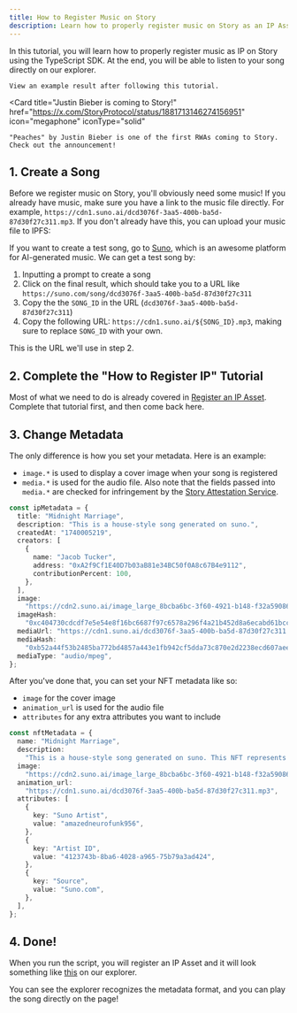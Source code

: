 ```yaml
---
title: How to Register Music on Story
description: Learn how to properly register music on Story as an IP Asset using the Typescript SDK.
---
```


In this tutorial, you will learn how to properly register music as IP on Story using the TypeScript SDK. At the end, you will be able to listen to your song directly on our explorer.

<CardGroup cols={2}>
  <Card
    title="Example Final Result"
    href="https://aeneid.explorer.story.foundation/ipa/0x70920EaC7F9748Ac5A71C82310f1ac1C7eD11f02"
    icon="home"
    iconType="solid"
    
  >
    View an example result after following this tutorial.
  </Card>

  <Card
    title="Justin Bieber is coming to Story!"
    href="https://x.com/StoryProtocol/status/1881713146274156951"
    icon="megaphone"
    iconType="solid"
    
  >
    "Peaches" by Justin Bieber is one of the first RWAs coming to Story. Check out the announcement!
  </Card>
</CardGroup>

## 1. Create a Song

Before we register music on Story, you'll obviously need some music! If you already have music, make sure you have a link to the music file directly. For example, `https://cdn1.suno.ai/dcd3076f-3aa5-400b-ba5d-87d30f27c311.mp3`. If you don't already have this, you can upload your music file to IPFS:

If you want to create a test song, go to [Suno](https://suno.com), which is an awesome platform for AI-generated music. We can get a test song by:

1. Inputting a prompt to create a song
2. Click on the final result, which should take you to a URL like `https://suno.com/song/dcd3076f-3aa5-400b-ba5d-87d30f27c311`
3. Copy the the `SONG_ID` in the URL (`dcd3076f-3aa5-400b-ba5d-87d30f27c311`)
4. Copy the following URL: `https://cdn1.suno.ai/${SONG_ID}.mp3`, making sure to replace `SONG_ID` with your own.

This is the URL we'll use in step 2.

## 2. Complete the "How to Register IP" Tutorial

Most of what we need to do is already covered in [Register an IP Asset](/developers/typescript-sdk/register-an-ip-asset). Complete that tutorial first, and then come back here.

## 3. Change Metadata

The only difference is how you set your metadata. Here is an example:

- `image.*` is used to display a cover image when your song is registered
- `media.*` is used for the audio file. Also note that the fields passed into `media.*` are checked for infringement by the [Story Attestation Service](/developers/story-attestation-service).

```typescript main.ts
const ipMetadata = {
  title: "Midnight Marriage",
  description: "This is a house-style song generated on suno.",
  createdAt: "1740005219",
  creators: [
    {
      name: "Jacob Tucker",
      address: "0xA2f9Cf1E40D7b03aB81e34BC50f0A8c67B4e9112",
      contributionPercent: 100,
    },
  ],
  image:
    "https://cdn2.suno.ai/image_large_8bcba6bc-3f60-4921-b148-f32a59086a4c.jpeg",
  imageHash:
    "0xc404730cdcdf7e5e54e8f16bc6687f97c6578a296f4a21b452d8a6ecabd61bcc",
  mediaUrl: "https://cdn1.suno.ai/dcd3076f-3aa5-400b-ba5d-87d30f27c311.mp3",
  mediaHash:
    "0xb52a44f53b2485ba772bd4857a443e1fb942cf5dda73c870e2d2238ecd607aee",
  mediaType: "audio/mpeg",
};
```

After you've done that, you can set your NFT metadata like so:

- `image` for the cover image
- `animation_url` is used for the audio file
- `attributes` for any extra attributes you want to include

```typescript main.ts
const nftMetadata = {
  name: "Midnight Marriage",
  description:
    "This is a house-style song generated on suno. This NFT represents ownership of the IP Asset.",
  image:
    "https://cdn2.suno.ai/image_large_8bcba6bc-3f60-4921-b148-f32a59086a4c.jpeg",
  animation_url:
    "https://cdn1.suno.ai/dcd3076f-3aa5-400b-ba5d-87d30f27c311.mp3",
  attributes: [
    {
      key: "Suno Artist",
      value: "amazedneurofunk956",
    },
    {
      key: "Artist ID",
      value: "4123743b-8ba6-4028-a965-75b79a3ad424",
    },
    {
      key: "Source",
      value: "Suno.com",
    },
  ],
};
```

## 4. Done!

When you run the script, you will register an IP Asset and it will look something like [this](https://aeneid.explorer.story.foundation/ipa/0x70920EaC7F9748Ac5A71C82310f1ac1C7eD11f02) on our explorer.

You can see the explorer recognizes the metadata format, and you can play the song directly on the page!
